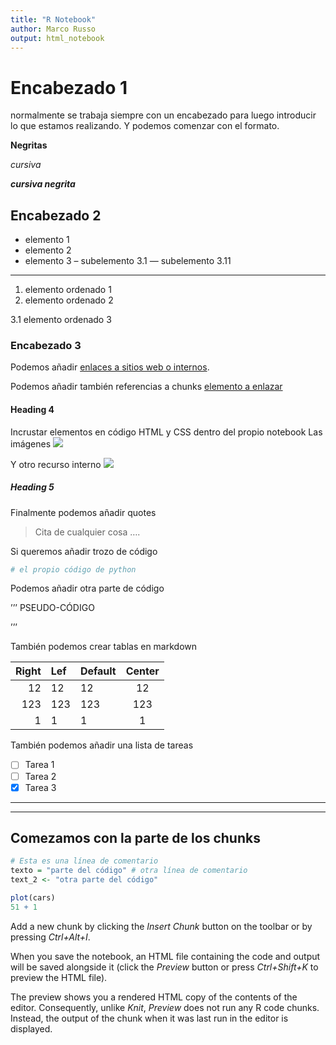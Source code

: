 ```yaml
---
title: "R Notebook"
author: Marco Russo
output: html_notebook
---
```


# Encabezado 1
normalmente se trabaja siempre con un encabezado para luego introducir lo que estamos realizando. Y podemos comenzar con el formato.

**Negritas**

*cursiva*

***cursiva negrita***


## Encabezado 2

- elemento 1
- elemento 2
- elemento 3
-- subelemento 3.1
--- subelemento 3.11


***


1. elemento ordenado 1
2. elemento ordenado 2

3.1 elemento ordenado 3


### Encabezado 3

Podemos añadir [enlaces a sitios web o internos](http://www.google.com).

Podemos añadir también referencias a chunks [elemento a enlazar](#)


#### Heading 4

Incrustar elementos en código HTML y CSS dentro del propio notebook 
Las imágenes
![](https://upload.wikimedia.org/wikipedia/commons/thumb/e/ed/RStudio_IDE_screenshot.png/300px-RStudio_IDE_screenshot.png)

Y otro recurso interno
![](../img/List-of-r-packages.png)

##### Heading 5

Finalmente podemos añadir quotes

> Cita de cualquier cosa ....

Si queremos añadir trozo de código

```python
# el propio código de python

```


Podemos añadir otra parte de código

'''
PSEUDO-CÓDIGO

'''


También podemos crear tablas en markdown

| Right | Lef | Default | Center | 
|------:|:-----|---------|:------:| 
| 12 | 12 | 12 | 12 | 
| 123 | 123 | 123 | 123 | 
| 1 | 1 | 1 | 1 |



También podemos añadir una lista de tareas

- [ ] Tarea 1
- [ ] Tarea 2
- [X] Tarea 3


***

* * *


## Comezamos con la parte de los chunks


```r
# Esta es una línea de comentario
texto = "parte del código" # otra línea de comentario
text_2 <- "otra parte del código"
```





```r
plot(cars)
51 + 1
```

Add a new chunk by clicking the *Insert Chunk* button on the toolbar or by pressing *Ctrl+Alt+I*.

When you save the notebook, an HTML file containing the code and output will be saved alongside it (click the *Preview* button or press *Ctrl+Shift+K* to preview the HTML file).

The preview shows you a rendered HTML copy of the contents of the editor. Consequently, unlike *Knit*, *Preview* does not run any R code chunks. Instead, the output of the chunk when it was last run in the editor is displayed.
